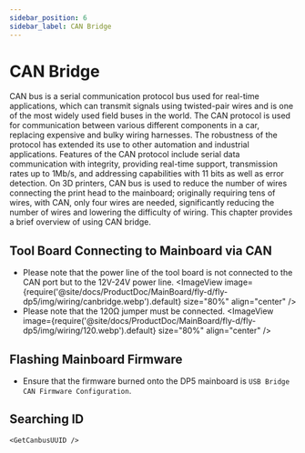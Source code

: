 ```yaml
---
sidebar_position: 6
sidebar_label: CAN Bridge
---
```




# CAN Bridge

CAN bus is a serial communication protocol bus used for real-time applications, which can transmit signals using twisted-pair wires and is one of the most widely used field buses in the world. The CAN protocol is used for communication between various different components in a car, replacing expensive and bulky wiring harnesses. The robustness of the protocol has extended its use to other automation and industrial applications. Features of the CAN protocol include serial data communication with integrity, providing real-time support, transmission rates up to 1Mb/s, and addressing capabilities with 11 bits as well as error detection.
On 3D printers, CAN bus is used to reduce the number of wires connecting the print head to the mainboard; originally requiring tens of wires, with CAN, only four wires are needed, significantly reducing the number of wires and lowering the difficulty of wiring.
This chapter provides a brief overview of using CAN bridge.

## Tool Board Connecting to Mainboard via CAN

* Please note that the power line of the tool board is not connected to the CAN port but to the 12V-24V power line.
    <ImageView image={require('@site/docs/ProductDoc/MainBoard/fly-d/fly-dp5/img/wiring/canbridge.webp').default} size="80%" align="center" />
* Please note that the 120Ω jumper must be connected.
    <ImageView image={require('@site/docs/ProductDoc/MainBoard/fly-d/fly-dp5/img/wiring/120.webp').default} size="80%" align="center" />

## Flashing Mainboard Firmware

* Ensure that the firmware burned onto the DP5 mainboard is `USB Bridge CAN Firmware Configuration`.

## Searching ID

    <GetCanbusUUID />
